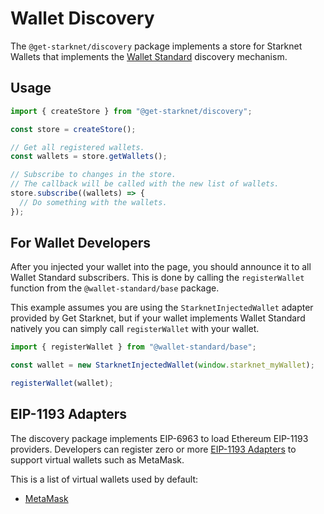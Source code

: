 # Wallet Discovery

The `@get-starknet/discovery` package implements a store for Starknet Wallets that implements the [Wallet Standard](https://github.com/wallet-standard/wallet-standard) discovery mechanism.

## Usage

```ts
import { createStore } from "@get-starknet/discovery";

const store = createStore();

// Get all registered wallets.
const wallets = store.getWallets();

// Subscribe to changes in the store.
// The callback will be called with the new list of wallets.
store.subscribe((wallets) => {
  // Do something with the wallets.
});
```

## For Wallet Developers

After you injected your wallet into the page, you should announce it to all Wallet Standard subscribers.
This is done by calling the `registerWallet` function from the `@wallet-standard/base` package.

This example assumes you are using the `StarknetInjectedWallet` adapter provided by Get Starknet, but if
your wallet implements Wallet Standard natively you can simply call `registerWallet` with your wallet.

```ts
import { registerWallet } from "@wallet-standard/base";

const wallet = new StarknetInjectedWallet(window.starknet_myWallet);

registerWallet(wallet);
```

## EIP-1193 Adapters

The discovery package implements EIP-6963 to load Ethereum EIP-1193 providers.
Developers can register zero or more [EIP-1193 Adapters](./virtual-wallet) to support virtual wallets
such as MetaMask.

This is a list of virtual wallets used by default:

- [MetaMask](./virtual-wallet#metamask)

